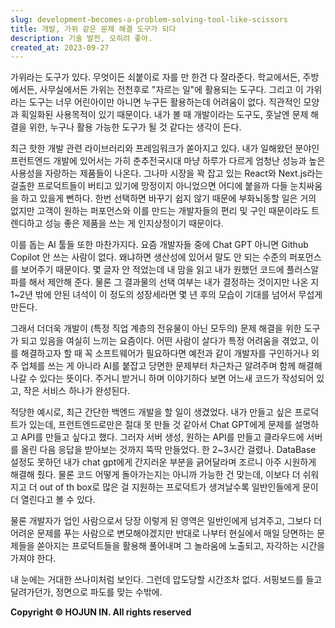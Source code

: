 ```yaml
---
slug: development-becomes-a-problem-solving-tool-like-scissors
title: 개발, 가위 같은 문제 해결 도구가 되다
description: 기술 발전, 오히려 좋아.
created_at: 2023-09-27
---
```


가위라는 도구가 있다. 무엇이든 쇠붙이로 자를 만 한건 다 잘라준다. 학교에서든, 주방에서든, 사무실에서든 가위는 전천후로 "자르는 일"에
활용되는 도구다. 그리고 이 가위라는 도구는 너무 어린아이만 아니면 누구든 활용하는데 어려움이 없다. 직관적인 모양과 획일화된 사용목적이
있기 때문이다. 내가 볼 때 개발이라는 도구도, 훗날엔 문제 해결을 위한, 누구나 활용 가능한 도구가 될 것 같다는 생각이 든다.

최근 핫한 개발 관련 라이브러리와 프레임워크가 쏟아지고 있다. 내가 일해왔던 분야인 프런트엔드 개발에 있어서는 가히 춘추전국시대 마냥 하루가
다르게 엄청난 성능과 높은 사용성을 자랑하는 제품들이 나온다. 그나마 시장을 꽉 잡고 있는 React와 Next.js라는 걸출한 프로덕트들이
버티고 있기에 망정이지 아니었으면 어디에 붙을까 다들 눈치싸움을 하고 있을게 뻔하다. 한번 선택하면 바꾸기 쉽지 않기 때문에 부화뇌동할 일은
거의 없지만 고객이 원하는 퍼포먼스와 이를 만드는 개발자들의 편리 및 구인 때문이라도 트렌디하고 성능 좋은 제품을 쓰는 게 인지상정이기
때문이다.

이를 돕는 AI 툴들 또한 마찬가지다. 요즘 개발자들 중에 Chat GPT 아니면 Github Copilot 안 쓰는 사람이 없다. 왜냐하면
생산성에 있어서 말도 안 되는 수준의 퍼포먼스를 보어주기 때문이다. 몇 글자 안 적었는데 내 맘을 읽고 내가 원했던 코드에 플러스알파를 해서
제안해 준다. 물론 그 결과물의 선택 여부는 내가 결정하는 것이지만 나온 지 1~2년 밖에 안된 녀석이 이 정도의 성장세라면 몇 년 후의
모습이 기대를 넘어서 무섭게 만든다.

그래서 더더욱 개발이 (특정 직업 계층의 전유물이 아닌 모두의) 문제 해결을 위한 도구가 되고 있음을 여실히 느끼는 요즘이다. 어떤 사람이
살다가 특정 어려움을 겪었고, 이를 해결하고자 할 때 꼭 소프트웨어가 필요하다면 예전과 같이 개발자를 구인하거나 외주 업체를 쓰는 게 아니라
AI를 붙잡고 당면한 문제부터 차근차근 알려주며 함께 해결해 나갈 수 있다는 뜻이다. 주거니 받거니 하며 이야기하다 보면 어느새 코드가
작성되어 있고, 작은 서비스 하나가 완성된다.

적당한 예시로, 최근 간단한 백엔드 개발을 할 일이 생겼었다. 내가 만들고 싶은 프로덕트가 있는데, 프런트엔드로만은 절대 못 만들 것 같아서
Chat GPT에게 문제를 설명하고 API를 만들고 싶다고 했다. 그러자 서버 생성, 원하는 API를 만들고 클라우드에 서버를 올린 다음
응답을 받아보는 것까지 뚝딱 만들었다. 한 2~3시간 걸렸나. DataBase 설정도 못하던 내가 chat gpt에게 간지러운 부분을
긁어달라며 조르니 아주 시원하게 해결해 줬다. 물론 코드 어떻게 돌아가는지는 아니까 가능한 건 맞는데, 이보다 더 쉬워지고 더 out of
th box로 많은 걸 지원하는 프로덕트가 생겨날수록 일반인들에게 문이 더 열린다고 볼 수 있다.

물론 개발자가 업인 사람으로서 당장 이렇게 된 영역은 일반인에게 넘겨주고, 그보다 더 어려운 문제를 푸는 사람으로 변모해야겠지만 반대로
나부터 현실에서 매일 당면하는 문제들을 쏟아지는 프로덕트들을 활용해 풀어내며 그 놀라움에 노출되고, 자각하는 시간을 가져야 한다.

내 눈에는 거대한 쓰나미처럼 보인다. 그런데 압도당할 시간조차 없다. 서핑보드를 들고 달려가던가, 정면으로 파도를 맞는 수밖에.

**Copyright © HOJUN IN. All rights reserved**
